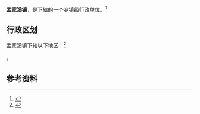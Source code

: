 {{中国乡级行政区|42/10/22/108/000}}

'''孟家溪镇'''，是{{PRC admin/fullname|42/10/22/108/000|3}}下辖的一个[[乡镇|乡镇]]级行政单位。<ref>{{PRC admin/ref sgc|{{PRC admin/parent|42/10/22/108/000}}}}</ref>

== 行政区划 ==

孟家溪镇下辖以下地区：<ref>{{PRC admin/ref sgc|42/10/22/108/000}}</ref>

{{PRC admin/children|42/10/22/108/000}}。

== 参考资料 ==

{{reflist}}

{{行政区划小作品}}
{{PRC admin/navcat|42/10/22/108/000}}